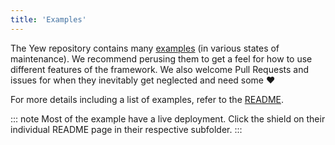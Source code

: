 ```yaml
---
title: 'Examples'
---
```


The Yew repository contains many [examples] (in various states of maintenance).
We recommend perusing them to get a feel for how to use different features of the framework.
We also welcome Pull Requests and issues for when they inevitably get neglected and need some ♥️

For more details including a list of examples, refer to the [README][examples].

::: note
Most of the example have a live deployment. Click the shield on their individual README page in
their respective subfolder.
:::

[examples]: https://github.com/yewstack/yew/tree/master/examples
